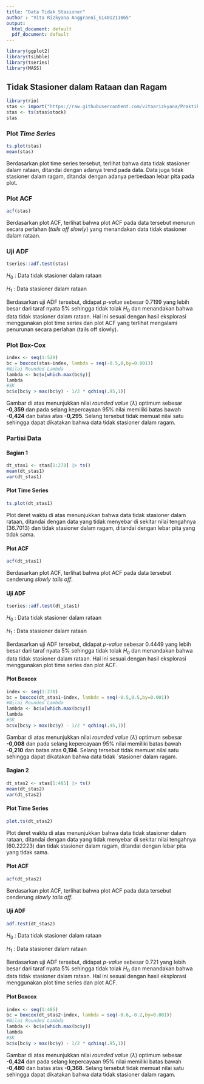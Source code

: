 ```yaml
---
title: "Data Tidak Stasioner"
author : "Vita Rizkyana Anggraeni_G1401211065"
output:
  html_document: default
  pdf_document: default
---
```


```r
library(ggplot2)
library(tsibble)
library(tseries)
library(MASS)
```

## Tidak Stasioner dalam Rataan dan Ragam

```r
library(rio)
stas <- import("https://raw.githubusercontent.com/vitaarizkyana/PraktikumMPDW/main/Data/MPDW%20Pertemuan%201.xlsx")
stas <- ts(stas$stock)
stas
```

### Plot *Time Series*

```r
ts.plot(stas)
mean(stas)
```
Berdasarkan plot time series tersebut, terlihat bahwa data tidak stasioner dalam rataan, ditandai dengan adanya trend pada data. Data juga tidak stasioner dalam ragam, ditandai dengan adanya perbedaan lebar pita pada plot.


### Plot ACF

```r
acf(stas)
```

Berdasarkan plot ACF, terlihat bahwa plot ACF pada data tersebut menurun secara perlahan (*tails off slowly*) yang menandakan data tidak stasioner dalam rataan.


### Uji ADF

```r
tseries::adf.test(stas)
```

$H_0$ : Data tidak stasioner dalam rataan

$H_1$ : Data stasioner dalam rataan

Berdasarkan uji ADF tersebut, didapat *p-value* sebesar 0.7199 yang lebih besar dari taraf nyata 5% sehingga tidak tolak $H_0$ dan menandakan bahwa data tidak stasioner dalam rataan. Hal ini sesuai dengan hasil eksplorasi menggunakan plot time series dan plot ACF yang terlihat mengalami penurunan secara perlahan (tails off slowly).


### Plot Box-Cox

```r
index <- seq(1:520)
bc = boxcox(stas~index, lambda = seq(-0.5,0,by=0.001))
#Nilai Rounded Lambda
lambda <- bc$x[which.max(bc$y)]
lambda
#SK
bc$x[bc$y > max(bc$y) - 1/2 * qchisq(.95,1)]
```

Gambar di atas menunjukkan nilai *rounded value* ($\lambda$) optimum sebesar **-0,359** dan pada selang kepercayaan 95% nilai memiliki batas bawah **-0,424** dan batas atas **-0,295**. Selang tersebut tidak memuat nilai satu sehingga dapat dikatakan bahwa data tidak stasioner dalam ragam.

### Partisi Data

#### Bagian 1

```r
dt_stas1 <- stas[1:270] |> ts()
mean(dt_stas1)
var(dt_stas1)
```

#### Plot Time Series

```r
ts.plot(dt_stas1)
```

Plot deret waktu di atas menunjukkan bahwa data tidak stasioner dalam rataan, ditandai dengan data yang tidak menyebar di sekitar nilai tengahnya (36.7013) dan tidak stasioner dalam ragam, ditandai dengan lebar pita yang tidak sama.

#### Plot ACF

```r
acf(dt_stas1)
```

Berdasarkan plot ACF, terlihat bahwa plot ACF pada data tersebut cenderung *slowly tails off*.

#### Uji ADF

```r
tseries::adf.test(dt_stas1)
```

$H_0$ : Data tidak stasioner dalam rataan

$H_1$ : Data stasioner dalam rataan

Berdasarkan uji ADF tersebut, didapat *p-value* sebesar 0.4449 yang lebih besar dari taraf nyata 5% sehingga tidak tolak $H_0$ dan menandakan bahwa data tidak stasioner dalam rataan. Hal ini sesuai dengan hasil eksplorasi menggunakan plot time series dan plot ACF.

#### Plot Boxcox

```r
index <- seq(1:270)
bc = boxcox(dt_stas1~index, lambda = seq(-0.5,0.5,by=0.001))
#Nilai Rounded Lambda
lambda <- bc$x[which.max(bc$y)]
lambda
#SK
bc$x[bc$y > max(bc$y) - 1/2 * qchisq(.95,1)]
```

Gambar di atas menunjukkan nilai *rounded value* ($\lambda$) optimum sebesar **-0,008** dan pada selang kepercayaan 95% nilai memiliki batas bawah **-0,210** dan batas atas **0,194**. Selang tersebut tidak memuat nilai satu sehingga dapat dikatakan bahwa data tidak `stasioner dalam ragam.

#### Bagian 2

```r
dt_stas2 <- stas[1:485] |> ts()
mean(dt_stas2)
var(dt_stas2)
```

#### Plot Time Series

```r
plot.ts(dt_stas2)
```

Plot deret waktu di atas menunjukkan bahwa data tidak stasioner dalam rataan, ditandai dengan data yang tidak menyebar di sekitar nilai tengahnya (60.22223) dan tidak stasioner dalam ragam, ditandai dengan lebar pita yang tidak sama.

#### Plot ACF

```r
acf(dt_stas2)
```

Berdasarkan plot ACF, terlihat bahwa plot ACF pada data tersebut cenderung *slowly tails off*.

#### Uji ADF

```r
adf.test(dt_stas2)
```

$H_0$ : Data tidak stasioner dalam rataan

$H_1$ : Data stasioner dalam rataan

Berdasarkan uji ADF tersebut, didapat *p-value* sebesar 0.721 yang lebih besar dari taraf nyata 5% sehingga tidak tolak $H_0$ dan menandakan bahwa data tidak stasioner dalam rataan. Hal ini sesuai dengan hasil eksplorasi menggunakan plot time series dan plot ACF.

#### Plot Boxcox

```r
index <- seq(1:485)
bc = boxcox(dt_stas2~index, lambda = seq(-0.6,-0.2,by=0.001))
#Nilai Rounded Lambda
lambda <- bc$x[which.max(bc$y)]
lambda
#SK
bc$x[bc$y > max(bc$y) - 1/2 * qchisq(.95,1)]
```

Gambar di atas menunjukkan nilai *rounded value* ($\lambda$) optimum sebesar **-0,424** dan pada selang kepercayaan 95% nilai memiliki batas bawah **-0,480** dan batas atas **-0,368**. Selang tersebut tidak memuat nilai satu sehingga dapat dikatakan bahwa data tidak stasioner dalam ragam.
